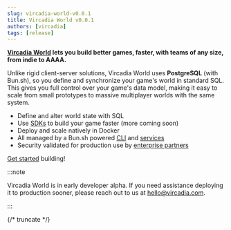 ```yaml
---
slug: vircadia-world-v0.0.1
title: Vircadia World v0.0.1
authors: [vircadia]
tags: [release]
---
```


**[Vircadia World](/#features) lets you build better games, faster, with teams of any size, from indie to AAAA.**

Unlike rigid client-server solutions, Vircadia World uses **PostgreSQL** (with Bun.sh), so you define and synchronize your game's world in standard SQL. This gives you full control over your game's data model, making it easy to scale from small prototypes to massive multiplayer worlds with the same system.

* Define and alter world state with SQL
* Use [SDKs](/vircadia-world/sdk/vircadia-world-sdk-ts) to build your game faster (more coming soon)
* Deploy and scale natively in Docker
* All managed by a Bun.sh powered [CLI](/vircadia-world/cli) and [services](/vircadia-world/server/service/api/)
* Security validated for production use by [enterprise partners](/#sponsors)

[Get started](/vircadia-world) building!

:::note

Vircadia World is in early developer alpha. If you need assistance deploying it to production sooner, please reach out to us at [hello@vircadia.com](mailto:hello@vircadia.com).

:::

{/* truncate */}

